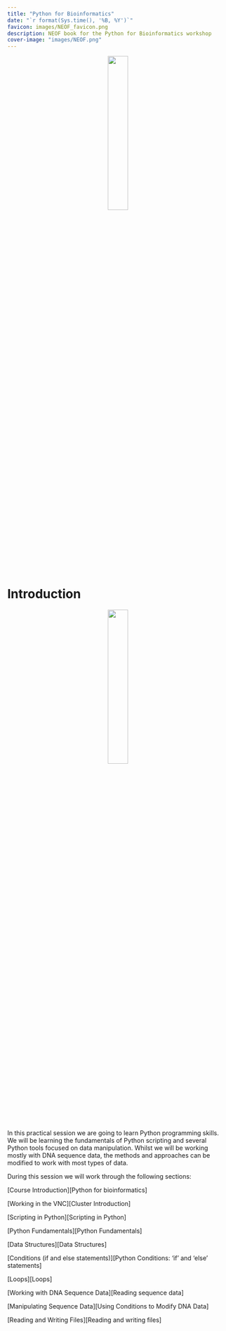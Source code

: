 ```yaml
---
title: "Python for Bioinformatics"
date: "`r format(Sys.time(), '%B, %Y')`"
favicon: images/NEOF_favicon.png
description: NEOF book for the Python for Bioinformatics workshop
cover-image: "images/NEOF.png"
---
```


<center>![](images/NEOF_logo.png){width=30%}</center>

# Introduction

<center>![](images/python.png){width=30%}</center>

In this practical session we are going to learn Python programming skills. We will be learning the fundamentals of Python scripting and several Python tools focused on data manipulation. Whilst we will be working mostly with DNA sequence data, the methods and approaches can be modified to work with most types of data.

During this session we will work through the following sections:

[Course Introduction][Python for bioinformatics]

[Working in the VNC][Cluster Introduction]

[Scripting in Python][Scripting in Python]

[Python Fundamentals][Python Fundamentals]

[Data Structures][Data Structures]

[Conditions (if and else statements)][Python Conditions: 'if' and 'else' statements]

[Loops][Loops]

[Working with DNA Sequence Data][Reading sequence data]

[Manipulating Sequence Data][Using Conditions to Modify DNA Data]

[Reading and Writing Files][Reading and writing files]
